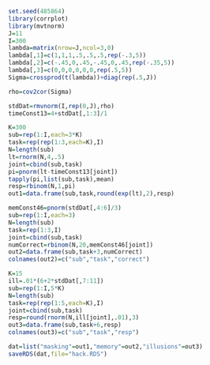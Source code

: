 
```r
set.seed(485864)
library(corrplot)
library(mvtnorm)
J=11
I=300
lambda=matrix(nrow=J,ncol=3,0)
lambda[,1]=c(1,1,1,.5,.5,.5,rep(-.3,5))
lambda[,2]=c(-.45,0,.45,-.45,0,.45,rep(-.35,5))
lambda[,3]=c(0,0,0,0,0,0,rep(.5,5))
Sigma=crossprod(t(lambda))+diag(rep(.5,J))

rho=cov2cor(Sigma)

stdDat=rmvnorm(I,rep(0,J),rho)
timeConst13=4+stdDat[,1:3]/1

K=300
sub=rep(1:I,each=3*K)
task=rep(rep(1:3,each=K),I)
N=length(sub)
lt=rnorm(N,4,.5)
joint=cbind(sub,task)
pi=pnorm(lt-timeConst13[joint])
tapply(pi,list(sub,task),mean)
resp=rbinom(N,1,pi)
out1=data.frame(sub,task,round(exp(lt),2),resp)

memConst46=pnorm(stdDat[,4:6]/3)
sub=rep(1:I,each=3)
N=length(sub)
task=rep(1:3,I)
joint=cbind(sub,task)
numCorrect=rbinom(N,20,memConst46[joint])
out2=data.frame(sub,task+3,numCorrect)
colnames(out2)=c("sub","task","correct")

K=15
ill=.01*(6+2*stdDat[,7:11])
sub=rep(1:I,5*K)
N=length(sub)
task=rep(rep(1:5,each=K),I)
joint=cbind(sub,task)
resp=round(rnorm(N,ill[joint],.01),3)
out3=data.frame(sub,task+6,resp)
colnames(out3)=c("sub","task","resp")

dat=list("masking"=out1,"memory"=out2,"illusions"=out3)
saveRDS(dat,file="hack.RDS")


```

